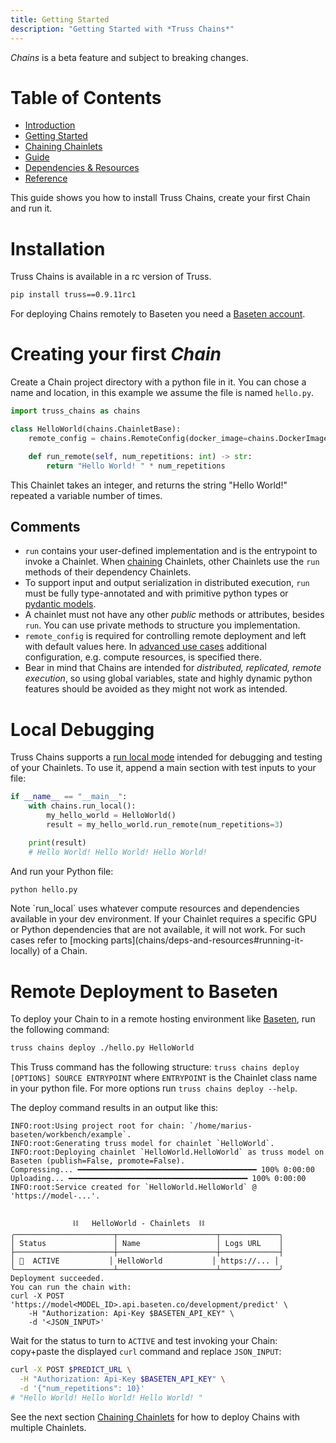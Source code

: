 ```yaml
---
title: Getting Started
description: "Getting Started with *Truss Chains*"
---
```


<Warning>*Chains* is a beta feature and subject to breaking changes.</Warning>

# Table of Contents

* [Introduction](/chains/intro)
* [Getting Started](/chains/getting-started)
* [Chaining Chainlets](/chains/chaining-chainlets)
* [Guide](/chains/guide)
* [Dependencies & Resources](/chains/deps-and-resources)
* [Reference](/chains/full-reference)


This guide shows you how to install Truss Chains, create your first Chain and run it.

# Installation

Truss Chains is available in a rc version of Truss.

```bash
pip install truss==0.9.11rc1
```

For deploying Chains remotely to Baseten you need a [Baseten account](https://app.baseten.co/signup).


# Creating your first *Chain*

Create a Chain project directory with a python file in it. You can chose a name and location, in this example we
assume the file is named `hello.py`.

```python
import truss_chains as chains

class HelloWorld(chains.ChainletBase):
    remote_config = chains.RemoteConfig(docker_image=chains.DockerImage())

    def run_remote(self, num_repetitions: int) -> str:
        return "Hello World! " * num_repetitions
```

This Chainlet takes an integer, and returns the string "Hello World!" repeated a variable number of times.

## Comments
* `run` contains your user-defined implementation and is the entrypoint to invoke a Chainlet. When
[chaining](/chains/chaining-chainlets) Chainlets, other Chainlets use the `run` methods of their dependency
Chainlets.
* To support input and output serialization in distributed execution, `run` must be fully type-annotated and with
<Tooltip tip="E.g. `int`, `str`, `list[float]`">primitive python types</Tooltip> or
<Tooltip tip="They have builtin JSON serialization.">[pydantic models](https://docs.pydantic.dev/latest/)</Tooltip>.
* A chainlet must not have any other *public* methods or attributes, besides `run`. You can use private methods to
structure you implementation.
* `remote_config` is required for controlling remote deployment and left with default values here. In
[advanced use cases](/chains/deps-and-resources) additional configuration, e.g. compute resources, is specified there.
* Bear in mind that Chains are intended for *distributed, replicated, remote execution*, so using global variables,
state and <Tooltip tip="E.g. changing classes and imported modules dynamically at runtime.">highly dynamic python
features</Tooltip> should be avoided as they might not work as intended.


# Local Debugging

Truss Chains supports a [run local mode](chains/deps-and-resources#running-it-locally) intended for
debugging and testing of your Chainlets. To use it, append a main section with test inputs to your file:

```python
if __name__ == "__main__":
    with chains.run_local():
        my_hello_world = HelloWorld()
        result = my_hello_world.run_remote(num_repetitions=3)

    print(result)
    # Hello World! Hello World! Hello World!
```

And run your Python file:

```bash
python hello.py
```

<Warning>
Note `run_local` uses whatever compute resources and dependencies available in your dev environment. If your Chainlet
requires a specific GPU or Python dependencies that are not available, it will not work.
For such cases refer to [mocking parts](chains/deps-and-resources#running-it-locally) of a Chain.
</Warning>

# Remote Deployment to Baseten

To deploy your Chain to in a remote hosting environment like [Baseten](https://www.baseten.co/), run the following
command:

```bash
truss chains deploy ./hello.py HelloWorld
```

This Truss command has the following structure:
`truss chains deploy [OPTIONS] SOURCE ENTRYPOINT` where `ENTRYPOINT` is the Chainlet class name in your python file.
For more options run `truss chains deploy --help`.

The deploy command results in an output like this:

```
INFO:root:Using project root for chain: `/home/marius-baseten/workbench/example`.
INFO:root:Generating truss model for chainlet `HelloWorld`.
INFO:root:Deploying chainlet `HelloWorld.HelloWorld` as truss model on Baseten (publish=False, promote=False).
Compressing... ━━━━━━━━━━━━━━━━━━━━━━━━━━━━━━━━━━━━━━━━ 100% 0:00:00
Uploading... ━━━━━━━━━━━━━━━━━━━━━━━━━━━━━━━━━━━━━━━━ 100% 0:00:00
INFO:root:Service created for `HelloWorld.HelloWorld` @ 'https://model-...'.


              ⛓️   HelloWorld - Chainlets  ⛓️
╭──────────────────────┬──────────────────────┬─────────────╮
│ Status               │ Name                 │ Logs URL    │
├──────────────────────┼──────────────────────┼─────────────┤
│ 💚  ACTIVE           │ HelloWorld           │ https://... │
╰──────────────────────┴──────────────────────┴─────────────╯
Deployment succeeded.
You can run the chain with:
curl -X POST 'https://model<MODEL_ID>.api.baseten.co/development/predict' \
    -H "Authorization: Api-Key $BASETEN_API_KEY" \
    -d '<JSON_INPUT>'

```

Wait for the status to turn to `ACTIVE` and test invoking your Chain: copy+paste the displayed `curl` command
and replace `JSON_INPUT`:

```bash
curl -X POST $PREDICT_URL \
  -H "Authorization: Api-Key $BASETEN_API_KEY" \
  -d '{"num_repetitions": 10}'
# "Hello World! Hello World! Hello World! "
```

See the next section [Chaining Chainlets](/chains/chaining-chainlets) for how to deploy Chains with multiple
Chainlets.
